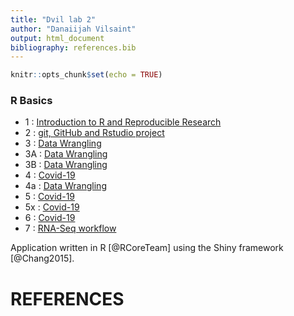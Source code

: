 ```yaml
---
title: "Dvil lab 2"
author: "Danaiijah Vilsaint"
output: html_document
bibliography: references.bib
---
```


```r
knitr::opts_chunk$set(echo = TRUE)
```

### R Basics

* 1 : [Introduction to R and Reproducible Research](New-lab-1.html)
* 2 : [git, GitHub and Rstudio project](Lab2.html)
* 3 : [Data Wrangling](Evo_Geno_Lab3B_Data_Wrangling.html) 
* 3A : [Data Wrangling](Evo_Geno_Lab3A_Data_Wrangling.html)
* 3B : [Data Wrangling](Evo_Geno_Lab3B_Data_Wrangling.html)
* 4 : [Covid-19](Evo_Geno_Lab4_Covid.html)
* 4a : [Data Wrangling](Evo_Geno_Lab4a.html)
* 5 : [Covid-19](Evo_Geno_Lab5.html)
* 5x : [Covid-19](Evo_Geno_Lab5x.html)
* 6 : [Covid-19](Evo_Geno_Lab6.html)
* 7 : [RNA-Seq workflow](Evo_Geno_Lab7.html)



Application written in R [@RCoreTeam] using the Shiny framework [@Chang2015].

# REFERENCES


